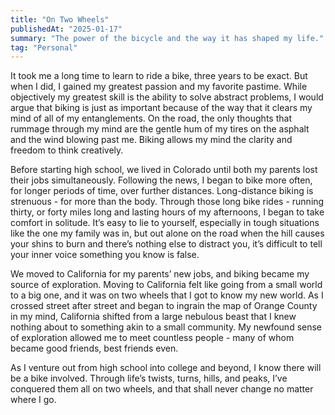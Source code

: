 ```yaml
---
title: "On Two Wheels"
publishedAt: "2025-01-17"
summary: "The power of the bicycle and the way it has shaped my life."
tag: "Personal"
---
```

It took me a long time to learn to ride a bike, three years to be exact. But when I did, I gained my greatest passion and my favorite pastime. While objectively my greatest skill is the ability to solve abstract problems, I would argue that biking is just as important because of the way that it clears my mind of all of my entanglements. On the road, the only thoughts that rummage through my mind are the gentle hum of my tires on the asphalt and the wind blowing past me. Biking allows my mind the clarity and freedom to think creatively.

Before starting high school, we lived in Colorado until both my parents lost their jobs simultaneously. Following the news, I began to bike more often, for longer periods of time, over further distances. Long-distance biking is strenuous - for more than the body. Through those long bike rides - running thirty, or forty miles long and lasting hours of my afternoons, I began to take comfort in solitude. It’s easy to lie to yourself, especially in tough situations like the one my family was in, but out alone on the road when the hill causes your shins to burn and there’s nothing else to distract you, it’s difficult to tell your inner voice something you know is false. 

We moved to California for my parents’ new jobs, and biking became my source of exploration. Moving to California felt like going from a small world to a big one, and it was on two wheels that I got to know my new world. As I crossed street after street and began to ingrain the map of Orange County in my mind, California shifted from a large nebulous beast that I knew nothing about to something akin to a small community. My newfound sense of exploration allowed me to meet countless people - many of whom became good friends, best friends even. 

As I venture out from high school into college and beyond, I know there will be a bike involved. Through life’s twists, turns, hills, and peaks, I’ve conquered them all on two wheels, and that shall never change no matter where I go.

